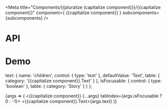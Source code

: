 

<Meta title="Components/{{pluralize (capitalize component)}}/{{capitalize component}}" component={ {{capitalize component}} } subcomponents={subcomponents} />

# API

<ArgsTable />

# Demo

  text: {
    name: 'children',
    control: { type: 'text' },
    defaultValue: 'Text',
    table: { category: '{{capitalize component}}.Text' }
  },
  isFocusable: {
    control: { type: 'boolean' },
    table: { category: 'Story' }
  }
};

<Canvas>
  <Story
    name="{{capitalize component}}"
    argTypes={argTypes}
  >
    {args => (
      <{{capitalize component}} {...args} tabIndex={args.isFocusable ? 0 : -1}>
        <{{capitalize component}}.Text>{args.text}</{{capitalize component}}.Text>
      </{{capitalize component}}>
    )}
  </Story>
</Canvas>
